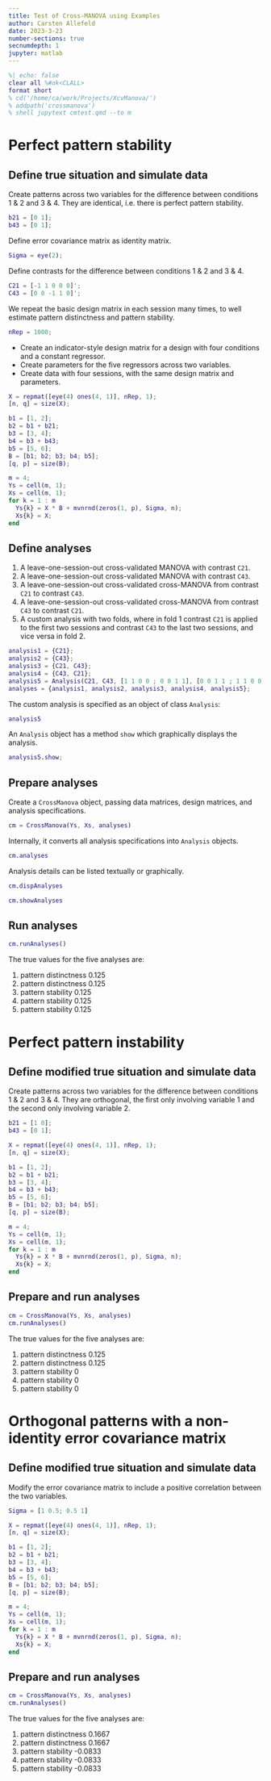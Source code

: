 ```yaml
---
title: Test of Cross-MANOVA using Examples
author: Carsten Allefeld
date: 2023-3-23
number-sections: true
secnumdepth: 1
jupyter: matlab
---
```


```matlab
%| echo: false
clear all %#ok<CLALL>
format short
% cd('/home/ca/work/Projects/XcvManova/')
% addpath('crossmanova')
% shell jupytext cmtest.qmd --to m
```


# Perfect pattern stability

## Define true situation and simulate data

Create patterns across two variables for the difference between conditions 1 & 2 and 3 & 4. They are identical, i.e. there is perfect pattern stability.

```matlab
b21 = [0 1];
b43 = [0 1];
```

Define error covariance matrix as identity matrix.

```matlab
Sigma = eye(2);
```

Define contrasts for the difference between conditions 1 & 2 and 3 & 4.

```matlab
C21 = [-1 1 0 0 0]';
C43 = [0 0 -1 1 0]';
```

We repeat the basic design matrix in each session many times, to well estimate pattern distinctness and pattern stability.

```matlab
nRep = 1000;
```

-   Create an indicator-style design matrix for a design with four conditions and a constant regressor.
-   Create parameters for the five regressors across two variables.
-   Create data with four sessions, with the same design matrix and parameters.

```matlab
X = repmat([eye(4) ones(4, 1)], nRep, 1);
[n, q] = size(X);

b1 = [1, 2];
b2 = b1 + b21;
b3 = [3, 4];
b4 = b3 + b43;
b5 = [5, 6];
B = [b1; b2; b3; b4; b5];
[q, p] = size(B);

m = 4;
Ys = cell(m, 1);
Xs = cell(m, 1);
for k = 1 : m
  Ys{k} = X * B + mvnrnd(zeros(1, p), Sigma, n);
  Xs{k} = X;
end
```

## Define analyses

1)  A leave-one-session-out cross-validated MANOVA with contrast `C21`.
2)  A leave-one-session-out cross-validated MANOVA with contrast `C43`.
3)  A leave-one-session-out cross-validated cross-MANOVA from contrast `C21` to contrast `C43`.
4)  A leave-one-session-out cross-validated cross-MANOVA from contrast `C43` to contrast `C21`.
5)  A custom analysis with two folds, where in fold 1 contrast `C21` is applied to the first two sessions and contrast `C43` to the last two sessions, and vice versa in fold 2.

```matlab
analysis1 = {C21};
analysis2 = {C43};
analysis3 = {C21, C43};
analysis4 = {C43, C21};
analysis5 = Analysis(C21, C43, [1 1 0 0 ; 0 0 1 1], [0 0 1 1 ; 1 1 0 0]);
analyses = {analysis1, analysis2, analysis3, analysis4, analysis5};
```

The custom analysis is specified as an object of class `Analysis`:

```matlab
analysis5
```

An `Analysis` object has a method `show` which graphically displays the analysis.

```matlab
analysis5.show;
```

## Prepare analyses

Create a `CrossManova` object, passing data matrices, design matrices, and analysis specifications.

```matlab
cm = CrossManova(Ys, Xs, analyses)
```

Internally, it converts all analysis specifications into `Analysis` objects.

```matlab
cm.analyses
```

Analysis details can be listed textually or graphically.

```matlab
cm.dispAnalyses
```

```matlab
cm.showAnalyses
```

## Run analyses

```matlab
cm.runAnalyses()
```

The true values for the five analyses are:

1) pattern distinctness 0.125
2) pattern distinctness 0.125
3) pattern stability 0.125
4) pattern stability 0.125
5) pattern stability 0.125

# Perfect pattern instability

## Define modified true situation and simulate data

Create patterns across two variables for the difference between conditions 1 & 2 and 3 & 4. They are orthogonal, the first only involving variable 1 and the second only involving variable 2.

```matlab
b21 = [1 0];
b43 = [0 1];
```

```matlab
X = repmat([eye(4) ones(4, 1)], nRep, 1);
[n, q] = size(X);

b1 = [1, 2];
b2 = b1 + b21;
b3 = [3, 4];
b4 = b3 + b43;
b5 = [5, 6];
B = [b1; b2; b3; b4; b5];
[q, p] = size(B);

m = 4;
Ys = cell(m, 1);
Xs = cell(m, 1);
for k = 1 : m
  Ys{k} = X * B + mvnrnd(zeros(1, p), Sigma, n);
  Xs{k} = X;
end
```

## Prepare and run analyses

```matlab
cm = CrossManova(Ys, Xs, analyses)
cm.runAnalyses()
```

The true values for the five analyses are:

1) pattern distinctness 0.125
2) pattern distinctness 0.125
3) pattern stability 0
4) pattern stability 0
5) pattern stability 0


# Orthogonal patterns with a non-identity error covariance matrix


## Define modified true situation and simulate data

Modify the error covariance matrix to include a positive correlation between the two variables.

```matlab
Sigma = [1 0.5; 0.5 1]
```


```matlab
X = repmat([eye(4) ones(4, 1)], nRep, 1);
[n, q] = size(X);

b1 = [1, 2];
b2 = b1 + b21;
b3 = [3, 4];
b4 = b3 + b43;
b5 = [5, 6];
B = [b1; b2; b3; b4; b5];
[q, p] = size(B);

m = 4;
Ys = cell(m, 1);
Xs = cell(m, 1);
for k = 1 : m
  Ys{k} = X * B + mvnrnd(zeros(1, p), Sigma, n);
  Xs{k} = X;
end
```

## Prepare and run analyses

```matlab
cm = CrossManova(Ys, Xs, analyses)
cm.runAnalyses()
```

The true values for the five analyses are:

1) pattern distinctness 0.1667
2) pattern distinctness 0.1667
3) pattern stability -0.0833
4) pattern stability -0.0833
5) pattern stability -0.0833

